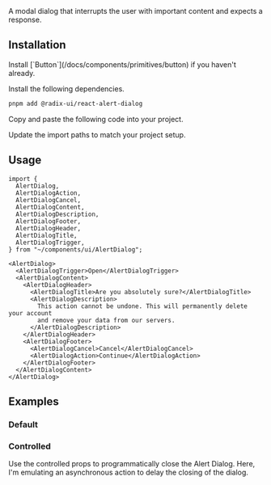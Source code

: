 
<Title>Alert Dialog</Title>
<Description>A modal dialog that interrupts the user with important content and expects a response.</Description>
<ComponentPreview id="alertDialog" />

## Installation
<Steps>
<StepTitle>Install [`Button`](/docs/components/primitives/button) if you haven't already.</StepTitle>

<StepTitle>Install the following dependencies.</StepTitle>
<StepContent>
```bash
pnpm add @radix-ui/react-alert-dialog
```
</StepContent>

<StepTitle>Copy and paste the following code into your project.</StepTitle>
<StepContent>
<FileSource id="alertDialog" />
</StepContent>

<StepTitle>Update the import paths to match your project setup.</StepTitle>
</Steps>

## Usage
```tsx
import {
  AlertDialog,
  AlertDialogAction,
  AlertDialogCancel,
  AlertDialogContent,
  AlertDialogDescription,
  AlertDialogFooter,
  AlertDialogHeader,
  AlertDialogTitle,
  AlertDialogTrigger,
} from "~/components/ui/AlertDialog";
```

```tsx
<AlertDialog>
  <AlertDialogTrigger>Open</AlertDialogTrigger>
  <AlertDialogContent>
    <AlertDialogHeader>
      <AlertDialogTitle>Are you absolutely sure?</AlertDialogTitle>
      <AlertDialogDescription>
        This action cannot be undone. This will permanently delete your account
        and remove your data from our servers.
      </AlertDialogDescription>
    </AlertDialogHeader>
    <AlertDialogFooter>
      <AlertDialogCancel>Cancel</AlertDialogCancel>
      <AlertDialogAction>Continue</AlertDialogAction>
    </AlertDialogFooter>
  </AlertDialogContent>
</AlertDialog>
```

## Examples

### Default
<ComponentPreview id="alertDialog" />

### Controlled
Use the controlled props to programmatically close the Alert Dialog. Here, I'm emulating an asynchronous action to delay the closing of the dialog.
<ComponentPreview id="alertDialogControlled" />

<Footer previousLabel="Accordion" previousHref="/docs/components/primitives/accordion" nextLabel="Aspect Ratio" nextHref="/docs/components/primitives/aspect-ratio" />